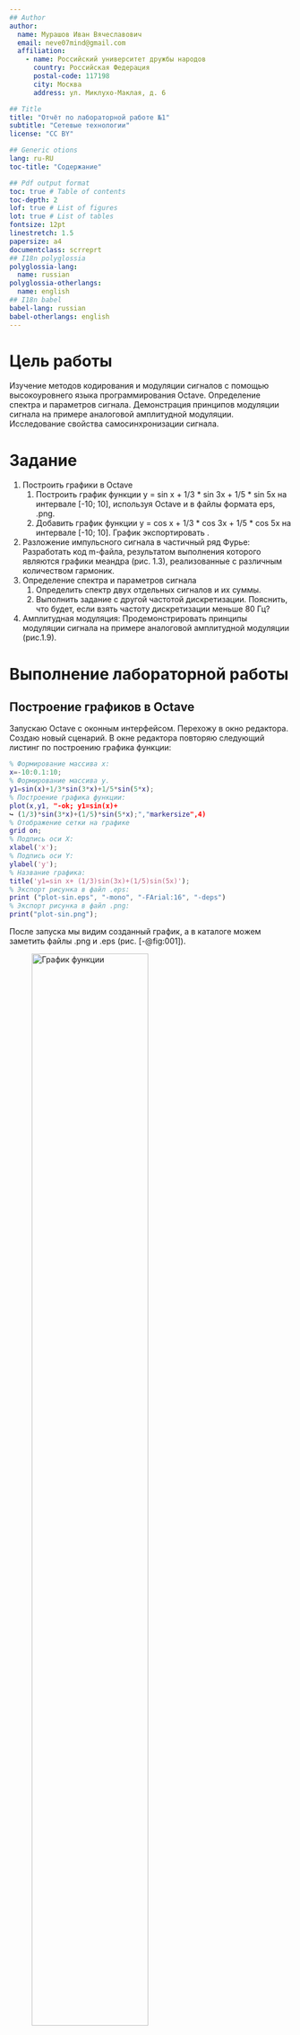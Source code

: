 ```yaml
---
## Author
author:
  name: Мурашов Иван Вячеславович
  email: neve07mind@gmail.com
  affiliation:
    - name: Российский университет дружбы народов
      country: Российская Федерация
      postal-code: 117198
      city: Москва
      address: ул. Миклухо-Маклая, д. 6

## Title
title: "Отчёт по лабораторной работе №1"
subtitle: "Сетевые технологии"
license: "CC BY"

## Generic otions
lang: ru-RU
toc-title: "Содержание"

## Pdf output format
toc: true # Table of contents
toc-depth: 2
lof: true # List of figures
lot: true # List of tables
fontsize: 12pt
linestretch: 1.5
papersize: a4
documentclass: scrreprt
## I18n polyglossia
polyglossia-lang:
  name: russian
polyglossia-otherlangs:
  name: english
## I18n babel
babel-lang: russian
babel-otherlangs: english
---
```


# Цель работы

Изучение методов кодирования и модуляции сигналов с помощью высокоуровнего языка программирования Octave. Определение спектра и параметров сигнала. Демонстрация принципов модуляции сигнала на примере аналоговой амплитудной модуляции. Исследование свойства самосинхронизации сигнала.

# Задание

1. Построить графики в Octave
	1. Построить график функции y = sin x + 1/3 * sin 3x + 1/5 * sin 5x  на интервале [-10; 10], используя Octave и в файлы формата eps, .png. 
	2. Добавить график функции y = cos x + 1/3 * cos 3x + 1/5 * cos 5x на интервале [-10; 10]. График экспортировать . 
2. Разложение импульсного сигнала в частичный ряд Фурье:  Разработать код m-файла, результатом выполнения которого являются графики меандра (рис. 1.3), реализованные с различным количеством гармоник.
3. Определение спектра и параметров сигнала
	1. Определить спектр двух отдельных сигналов и их суммы.
	2. Выполнить задание с другой частотой дискретизации. Пояснить, что будет,
	если взять частоту дискретизации меньше 80 Гц?
4.  Амплитудная модуляция: Продемонстрировать принципы модуляции сигнала на примере аналоговой амплитудной модуляции (рис.1.9).

# Выполнение лабораторной работы
##  Построение графиков в Octave
Запускаю Octave с оконным интерфейсом. Перехожу в окно редактора. Создаю новый сценарий. 
В окне редактора повторяю следующий листинг по построению графика функции:

```matlab
% Формирование массива x:
x=-10:0.1:10;
% Формирование массива y.
y1=sin(x)+1/3*sin(3*x)+1/5*sin(5*x);
% Построение графика функции:
plot(x,y1, "-ok; y1=sin(x)+
↪ (1/3)*sin(3*x)+(1/5)*sin(5*x);","markersize",4)
% Отображение сетки на графике
grid on;
% Подпись оси X:
xlabel('x');
% Подпись оси Y:
ylabel('y');
% Название графика:
title('y1=sin x+ (1/3)sin(3x)+(1/5)sin(5x)');
% Экспорт рисунка в файл .eps:
print ("plot-sin.eps", "-mono", "-FArial:16", "-deps")
% Экспорт рисунка в файл .png:
print("plot-sin.png");
```

После запуска мы видим созданный график, а в каталоге можем заметить файлы .png и .eps  (рис. [-@fig:001]).

![График функции](image/1.png){#fig:001 width=70%}

Сохраняю сценарий под другим названием и измените его так, чтобы на одном графике располагались отличающиеся по типу линий графики функций y1 = sin x + 1/3 * sin 3x + 1/5 * sin 5x и y2 = cos x + 1/3 * cos 3x + 1/5 * cos 5x. Соответственным образом модифицирую код:

```
% Формирование массива x:
x=-10:0.1:10;
% Формирование массива y.
y1=sin(x)+1/3*sin(3*x)+1/5*sin(5*x);
y2=cos(x)+1/3*cos(3*x)+1/5*cos(5*x);
% Построение графика функции:
plot(x,y1, "-ok; y1=sin(x)+(1/3)*sin(3*x)+(1/5)*sin(5*x);","markersize",4)
hold on
plot(x,y2, "-; y2=cos(x)+1/3*cos(3*x)+1/5*cos(5*x);","markersize",4)
% Отображение сетки на графике
grid on;
% Подпись оси X:
xlabel('x');
% Подпись оси Y:
ylabel('y');
% Название графика:
% title('y1=sin x+ (1/3)sin(3x)+(1/5)sin(5x)');
% Экспорт рисунка в файл .eps:
print ("plot-sin-cos.eps", "-mono", "-FArial:16", "-deps")
% Экспорт рисунка в файл .png:
print("plot-sin-cos.png");
```

Имеем график (рис. [-@fig:002]).

![График функций 𝑦1 и 𝑦2 на интервале от−10 до 10 включая концы`](image/2.png){#fig:002 width=70%}

## Разложение импульсного сигнала в частичный ряд Фурье

Создаю файл meandr.m. В коде созданного сценария задаю начальные значения:

```
% meandr.m
% количество отсчетов (гармоник):
N=8;
% частота дискретизации:
t=-1:0.01:1;
% значение амплитуды:
A=1;
% период:
T=1;
```

Гармоники, образующие меандр, имеют амплитуду, обратно пропорциональную номеру соответствующей гармоники в спектре:

```
% амплитуда гармоник
nh=(1:N)*2-1;
% массив коэффициентов для ряда, заданного через cos:
Am=2/pi ./ nh;
Am(2:2:end) = -Am(2:2:end);
```

Далее задаём массив значений гармоник массив элементов ряда:
```
% массив гармоник:
harmonics=cos(2 * pi * nh' * t/T);
% массив элементов ряда:
s1=harmonics.*repmat(Am',1,length(t));
```

Далее для построения в одном окне отдельных графиков меандра с различным количеством гармоник реализуем суммирование ряда с накоплением и воспользуемся функциями subplot и plot для построения графиков:
```
% Суммирование ряда:
s2=cumsum(s1);
% Построение графиков:
for k=1:N
subplot(4,2,k)
plot(t, s2(k,:))
end
```

Экспортируем полученный график в файл в формате .png (рис. [-@fig:003]).

![Графики меандра, содержащего различное число гармоник](image/3.png){#fig:003 width=70%}

Корректируем код для реализации меандра через синусы:

```
% meandr.m
% количество отсчетов (гармоник):
N=8;
% частота дискретизации:
t=-1:0.01:1;
% значение амплитуды:
A=1;
% период:
T=1;
% амплитуда гармоник
nh=(1:N)*2-1;
% массив коэффициентов для ряда, заданного через sin:
Am=2/pi ./ nh;
% Am(2:2:end) = -Am(2:2:end); -not needed
% массив гармоник:
harmonics=sin(2 * pi * nh' * t/T);
% массив элементов ряда:
s1=harmonics.*repmat(Am',1,length(t));
% Суммирование ряда:
s2=cumsum(s1);
% Построение графиков:
for k=1:N
subplot(4,2,k)
plot(t, s2(k,:))
end

% Экспорт в .png
print("plot-meandr-sin.png")
```

Получаем аналогичный график (рис. [-@fig:004]).

![Графики меандра, содержащего различное число гармоник](image/4.png){#fig:004 width=70%}

##  Определение спектра и параметров сигнала

В  рабочем каталоге создаю каталог spectre1 и в нём новый сценарий с именем, spectre.m.
В коде созданного сценария задайте начальные значения:
```
% spectre1/spectre.m
% Создание каталогов signal и spectre для размещения
↪ графиков:
mkdir 'signal';
mkdir 'spectre';
% Длина сигнала (с):
tmax = 0.5;
% Частота дискретизации (Гц) (количество отсчётов):
fd = 512;
% Частота первого сигнала (Гц):
f1 = 10;
% Частота второго сигнала (Гц):
f2 = 40;
% Амплитуда первого сигнала:
a1 = 1;
% Амплитуда второго сигнала:
a2 = 0.7;
% Массив отсчётов времени:
t = 0:1./fd:tmax;
% Спектр сигнала:
fd2 = fd/2;
```

Далее в коде задаю два синусоидальных сигнала разной частоты:

```
% Два сигнала разной частоты:
signal1 = a1*sin(2*pi*t*f1);
signal2 = a2*sin(2*pi*t*f2);
```

Строю графики сигналов (рис. [-@fig:005]).

```
% График 1-го сигнала:
plot(signal1,'b');
% График 2-го сигнала:
hold on
plot(signal2,'r');
hold off
title('Signal');
% Экспорт графика в файл в каталоге signal:
print 'signal/spectre.png';
```

![Два синусоидальных сигнала разной частоты](image/5.png){#fig:005 width=70%}

С помощью быстрого преобразования Фурье находим спектры сигналов (рис. [-@fig:006]), добавив в файл spectre.m следующий код:

```
% Посчитаем спектр
% Амплитуды преобразования Фурье сигнала 1:
spectre1 = abs(fft(signal1,fd));
% Амплитуды преобразования Фурье сигнала 2:
spectre2 = abs(fft(signal2,fd));
% Построение графиков спектров сигналов:
plot(spectre1,'b');
hold on
plot(spectre2,'r');
hold off
title('Spectre');
print 'spectre/spectre.png';
```

Учитывая реализацию преобразования Фурье, корректирую график спектра (рис. [-@fig:007]): отбросываем дублирующие отрицательные частоты, а также принимаем в расчёт то, что на каждом шаге вычисления быстрого преобразования Фурье происходит суммирование амплитуд сигналов. Для этого добавляю в файл spectre.m следующий код:

```
% Исправление графика спектра
% Сетка частот:
f = 1000*(0:fd2)./(2*fd);
% Нормировка спектров по амплитуде:
spectre1 = 2*spectre1/fd2;
spectre2 = 2*spectre2/fd2;
% Построение графиков спектров сигналов:
plot(f,spectre1(1:fd2+1),'b');
hold on
plot(f,spectre2(1:fd2+1),'r');
hold off
xlim([0 100]);
title('Fixed spectre');
xlabel('Frequency (Hz)');
print 'spectre/spectre_fix.png';
```

![График спектров синусоидальных сигналов](image/6.png){#fig:006 width=70%}

![Исправленный график спектров синусоидальных сигналов](image/7.png){#fig:007 width=70%}

Найдём спектр суммы рассмотренных сигналов (рис. [-@fig:008]), создав каталог spectr_sum и файл в нём spectre_sum.m со следующим кодом:

```
ctr_sum и файл в нём spectre_sum.m со следующим кодом:
% spectr_sum/spectre_sum.m
% Создание каталогов signal и spectre для размещения
↪ графиков:
mkdir 'signal';
mkdir 'spectre';
% Длина сигнала (с):
tmax = 0.5;
% Частота дискретизации (Гц) (количество отсчётов):
fd = 512;
% Частота первого сигнала (Гц):
f1 = 10;
% Частота второго сигнала (Гц):
f2 = 40;
% Амплитуда первого сигнала:
a1 = 1;
% Амплитуда второго сигнала:
a2 = 0.7;
% Спектр сигнала
fd2 = fd/2;
% Сумма двух сигналов (синусоиды) разной частоты:
% Массив отсчётов времени:
t = 0:1./fd:tmax;
signal1 = a1*sin(2*pi*t*f1);
signal2 = a2*sin(2*pi*t*f2);
signal = signal1 + signal2;
plot(signal);
title('Signal');
print 'signal/spectre_sum.png';
% Подсчет спектра:
% Амплитуды преобразования Фурье сигнала:
spectre = fft(signal,fd);
% Сетка частот
f = 1000*(0:fd2)./(2*fd);
% Нормировка спектра по амплитуде:
spectre = 2*sqrt(spectre.*conj(spectre))./fd2;
% Построение графика спектра сигнала:
plot(f,spectre(1:fd2+1))
xlim([0 100]);
title('Spectre');
xlabel('Frequency (Hz)');
print 'spectre/spectre_sum.png';
```

В результате получим аналогичный предыдущему результат (рис. [-@fig:009]), т.е. спектр суммы сигналов равен сумме спектров сигналов, что вытекает из свойств преобразования Фурье.

![Суммарный сигнал](image/8.png){#fig:008 width=70%}

![Спектр суммарного сигнала](image/9.png){#fig:009 width=70%}

## Амплитудная модуляция

Создаю каталог modulation и в нём новый сценарий с именем am.m. Добавляю в файле am.m следующий код:

```
% modulation/am.m
% Создание каталогов signal и spectre для размещения
↪ графиков:
mkdir 'signal';
mkdir 'spectre';
% Модуляция синусоид с частотами 50 и 5
% Длина сигнала (с)
tmax = 0.5;
% Частота дискретизации (Гц) (количество отсчётов)
fd = 512;
% Частота сигнала (Гц)
f1 = 5;
% Частота несущей (Гц)
f2 = 50;
% Спектр сигнала
fd2 = fd/2;
% Построение графиков двух сигналов (синусоиды)
% разной частоты
% Массив отсчётов времени:
t = 0:1./fd:tmax;
signal1 = sin(2*pi*t*f1);
signal2 = sin(2*pi*t*f2);
signal = signal1 .* signal2;
plot(signal, 'b');
hold on
% Построение огибающей:
plot(signal1, 'r');
plot(-signal1, 'r');
hold off
title('Signal');
print 'signal/am.png';
% Расчет спектра:
% Амплитуды преобразования Фурье-сигнала:
spectre = fft(signal,fd);
% Сетка частот:
f = 1000*(0:fd2)./(2*fd);
% Нормировка спектра по амплитуде:
spectre = 2*sqrt(spectre.*conj(spectre))./fd2;
% Построение спектра:
plot(f,spectre(1:fd2+1), 'b')
xlim([0 100]);
title('Spectre');
xlabel('Frequency (Hz)');
print 'spectre/am.png';
```

В результате получаем, что спектр произведения представляет собой свёртку спектров (рис. [-@fig:011]).

![Сигнал и огибающая при амплитудной модуляции](image/10.png){#fig:010 width=70%}

![Спектр сигнала при амплитудной модуляции](image/11.png){#fig:011 width=70%}

## Кодирование сигнала. Исследование свойства самосинхронизации сигнала

Создаю каталог coding и в нём файлы main.m, maptowave.m, unipolar.m, ami.m, bipolarnrz.m, bipolarrz.m, manchester.m, diffmanc.m, calcspectre.m.

В файле main.m подключаем пакет signal и задаём входные кодовые последовательности:

```
% coding/main.m
% Подключение пакета signal:
pkg load signal;

% Входная кодовая последовательность:
data=[0 1 0 0 1 1 0 0 0 1 1 0];
% Входная кодовая последовательность для проверки
↪ свойства самосинхронизации:
data_sync=[0 0 0 0 0 0 0 1 1 1 1 1 1 1];
% Входная кодовая последовательность для построения
↪ спектра сигнала:
data_spectre=[0 1 0 1 0 1 0 1 0 1 0 1 0 1];
% Создание каталогов signal, sync и spectre для
↪ размещения графиков:
mkdir 'signal';
mkdir 'sync';
mkdir 'spectre';
axis("auto");
```

Затем в этом же файле прописываем вызовы функций для построения графиков модуляций кодированных сигналов для кодовой последовательности data:

```
% Униполярное кодирование
wave=unipolar(data);
plot(wave);
ylim([-1 6]);
title('Unipolar');
print 'signal/unipolar.png';
% Кодирование ami
wave=ami(data);
plot(wave)
title('AMI');
print 'signal/ami.png';
% Кодирование NRZ
wave=bipolarnrz(data);
plot(wave);
title('Bipolar Non-Return to Zero');
print 'signal/bipolarnrz.png';
% Кодирование RZ
wave=bipolarrz(data);
plot(wave)
title('Bipolar Return to Zero');
print 'signal/bipolarrz.png';
% Манчестерское кодирование
wave=manchester(data);
plot(wave)
title('Manchester');
print 'signal/manchester.png';
% Дифференциальное манчестерское кодирование
wave=diffmanc(data);
plot(wave)
title('Differential Manchester');
print 'signal/diffmanc.png';
```

Затем в этом же файле пропишите вызовы функций для построения графиков модуляций кодированных сигналов для кодовой последовательности data_sync:

```
% Униполярное кодирование
wave=unipolar(data_sync);
plot(wave);
ylim([-1 6]);
title('Unipolar');
print 'sync/unipolar.png';
% Кодирование AMI
wave=ami(data_sync);
plot(wave)
title('AMI');
print 'sync/ami.png';
% Кодирование NRZ
wave=bipolarnrz(data_sync);
plot(wave);
title('Bipolar Non-Return to Zero');
print 'sync/bipolarnrz.png';
% Кодирование RZ
wave=bipolarrz(data_sync);
plot(wave)
title('Bipolar Return to Zero');
print 'sync/bipolarrz.png';
% Манчестерское кодирование
wave=manchester(data_sync);
plot(wave)
title('Manchester');
print 'sync/manchester.png';
% Дифференциальное манчестерское кодирование
wave=diffmanc(data_sync);
plot(wave)
title('Differential Manchester');
print 'sync/diffmanc.png';
```

Далее в этом же файле прописываем вызовы функций для построения графиков спектров:

```
% Униполярное кодирование:
wave=unipolar(data_spectre);
spectre=calcspectre(wave);
title('Unipolar');
print 'spectre/unipolar.png';
% Кодирование AMI:
wave=ami(data_spectre);
spectre=calcspectre(wave);
title('AMI');
print 'spectre/ami.png';
% Кодирование NRZ:
wave=bipolarnrz(data_spectre);
spectre=calcspectre(wave);
title('Bipolar Non-Return to Zero');
print 'spectre/bipolarnrz.png';
% Кодирование RZ:
wave=bipolarrz(data_spectre);
spectre=calcspectre(wave);
title('Bipolar Return to Zero');
print 'spectre/bipolarrz.png';
% Манчестерское кодирование:
wave=manchester(data_spectre);
spectre=calcspectre(wave);
title('Manchester');
print 'spectre/manchester.png';
% Дифференциальное манчестерское кодирование:
wave=diffmanc(data_spectre);
spectre=calcspectre(wave);
title('Differential Manchester');
print 'spectre/diffmanc.png';
```

В файле maptowave.m прописываем функцию, которая по входному битовому потоку строит график сигнала:

```
% coding/maptowave.m
function wave=maptowave(data)
	data=upsample(data,100);
	wave=filter(5*ones(1,100),1,data);
```

В файлах unipolar.m, ami.m, bipolarnrz.m, bipolarrz.m, manchester.m, diffmanc.m прописываем соответствующие функции преобразования кодовой последовательности data с вызовом функции maptowave для построения соответствующего графика.


Униполярное кодирование:
```
% coding/unipolar.m
% Униполярное кодирование:
function wave=unipolar(data)
wave=maptowave(data);
```

Кодирование AMI:
```
одирование AMI:
% coding/ami.m
% Кодирование AMI:
function wave=ami(data)
am=mod(1:length(data(data==1)),2);
am(am==0)=-1;
data(data==1)=am;
wave=maptowave(data);
```

Кодирование NRZ:
```
% coding/bipolarnrz.m
% Кодирование NRZ:
function wave=bipolarnrz(data)
data(data==0)=-1;
wave=maptowave(data);
```

Кодирование RZ:
```
% coding/bipolarrz.m
% Кодирование RZ:
function wave=bipolarrz(data)
data(data==0)=-1;
data=upsample(data,2);
wave=maptowave(data);
```

Манчестерское кодирование:
```
% coding/manchester.m
% Манчестерское кодирование:
function wave=manchester(data)
data(data==0)=-1;
data=upsample(data,2);
data=filter([-1 1],1,data);
wave=maptowave(data);
```

Дифференциальное манчестерское кодирование:
```
% coding/diffmanc.m
% Дифференциальное манчестерское кодирование
function wave=diffmanc(data)
data=filter(1,[1 1],data);
data=mod(data,2);
wave=manchester(data);
```

В файле calcspectre.m прописываем функцию построения спектра сигнала:

```
% calcspectre.m
% Функция построения спектра сигнала:
function spectre = calcspectre(wave)
% Частота дискретизации (Гц):
Fd = 512;
Fd2 = Fd/2;
Fd3 = Fd/2 + 1;
X = fft(wave,Fd);
spectre = X.*conj(X)/Fd;
f = 1000*(0:Fd2)/Fd;
plot(f,spectre(1:Fd3));
xlabel('Frequency (Hz)');
```

Запускаю главный скрипт main.m. В каталоге signal должны быть получены файлы с графиками кодированного сигнала (рис. [-@fig:012] – рис. [-@fig:017]), в каталоге sync — файлы с графиками, иллюстрирующими свойства самосинхронизации (рис. [-@fig:018] – рис. [-@fig:023]), в каталоге spectre — файлы с графиками спектров сигналов (рис. [-@fig:024] – рис. [-@fig:029]).

![Униполярное кодирование](image/17.png){#fig:017}

![Кодирование AMI](image/12.png){#fig:012}

![ Кодирование NRZ](image/13.png){#fig:013}

![Кодирование RZ](image/14.png){#fig:014}

![Манчестерское кодирование](image/16.png){#fig:016}

![Дифференциальное манчестерское кодирование](image/15.png){#fig:015}

![Униполярное кодирование: нет самосинхронизации](image/17.png){#fig:017}

![Кодирование AMI: самосинхронизация при наличии сигнала](image/18.png){#fig:018}

![Кодирование NRZ: нет самосинхронизации](image/19.png){#fig:019}

![Кодирование RZ: есть самосинхронизация](image/20.png){#fig:020}

![Манчестерское кодирование: есть самосинхронизация](image/22.png){#fig:022}

![Дифференциальное манчестерское кодирование: есть самосинхронизация](image/21.png){#fig:021 width=70%}

![Униполярное кодирование: спектр сигнала](image/29.png){#fig:029}

![Кодирование AMI: спектр сигнала](image/24.png){#fig:024}

![Кодирование NRZ: спектр сигнала](image/25.png){#fig:025}

![Кодирование RZ: спектр сигнала](image/26.png){#fig:026 }

![Манчестерское кодирование: спектр сигнала](image/28.png){#fig:028}

![Дифференциальное манчестерское кодирование: спектр сигнала](image/27.png){#fig:027}


# Выводы

В ходе данной лабораторной работы я изучил методы кодирования и модуляции сигналов с помощью высокоуровнего языка программирования Octave. Научился определять спектра и параметров сигнала. Были продемонстрированы принципы модуляции сигнала на примере аналоговой амплитудной модуляции. Так же были исследованы свойства самосинхронизации сигнала.

